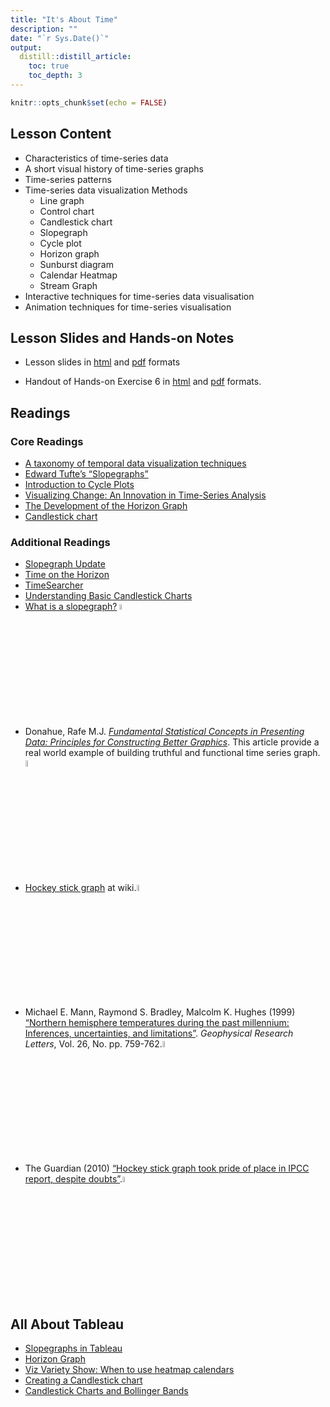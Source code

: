 ```yaml
---
title: "It's About Time"
description: ""
date: "`r Sys.Date()`"
output:
  distill::distill_article:
    toc: true
    toc_depth: 3
---
```


```r
knitr::opts_chunk$set(echo = FALSE)
```

## Lesson Content

* Characteristics of time-series data
* A short visual history of time-series graphs
* Time-series patterns
* Time-series data visualization Methods
    * Line graph
    * Control chart
    * Candlestick chart
    * Slopegraph
    * Cycle plot
    * Horizon graph
    * Sunburst diagram
    * Calendar Heatmap
    * Stream Graph
* Interactive techniques for time-series data visualisation
* Animation techniques for time-series visualisation

## Lesson Slides and Hands-on Notes 

- Lesson slides in [html](../lesson/Lesson06/Lesson06-It_is_About_Time.html) and [pdf](../lesson/Lesson06/Lesson06-It_is_About_Time.pdf) formats

- Handout of Hands-on Exercise 6 in [html](../Hands-on_Ex/Hands-on_Ex06/Hands-on_Ex06.html) and [pdf](../Hands-on_Ex/Hands-on_Ex06/Hands-on_Ex06.pdf) formats.


## Readings

### Core Readings

* [A taxonomy of temporal data visualization techniques](http://citeseerx.ist.psu.edu/viewdoc/download?doi=10.1.1.122.8704&rep=rep1&type=pdf)
* [Edward Tufte’s “Slopegraphs”](http://charliepark.org/slopegraphs/)
* [Introduction to Cycle Plots](http://www.perceptualedge.com/articles/guests/intro_to_cycle_plots.pdf)
* [Visualizing Change: An Innovation in Time-Series Analysis](http://www.perceptualedge.com/articles/visual_business_intelligence/visualizing_change.pdf)
* [The Development of the Horizon Graph](http://citeseerx.ist.psu.edu/viewdoc/download;jsessionid=08076DD0A1346CB0F3AE2A98A5FB17A0?doi=10.1.1.363.5396&rep=rep1&type=pdf)
* [Candlestick chart](https://en.wikipedia.org/wiki/Candlestick_chart)

### Additional Readings

* [Slopegraph Update](http://charliepark.org/a-slopegraph-update/)
* [Time on the Horizon](http://www.perceptualedge.com/articles/visual_business_intelligence/time_on_the_horizon.pdf)
* [TimeSearcher](http://www.cs.umd.edu/hcil/timesearcher/)
* [Understanding Basic Candlestick Charts](https://www.investopedia.com/trading/candlestick-charting-what-is-it/)
* [What is a slopegraph?](https://www.storytellingwithdata.com/blog/2020/7/27/what-is-a-slopegraph) ![](img/image1.jpg){width=5%}
* Donahue, Rafe M.J. [*Fundamental Statistical Concepts in Presenting Data: Principles for Constructing Better Graphics*](https://byuistats.github.io/CSE150/files/FSCPD_Donahue_callcenter.pdf).  This article provide a real world example of building truthful and functional time series graph.![](img/image1.jpg){width=5%}
* [Hockey stick graph](https://en.wikipedia.org/wiki/Hockey_stick_graph) at wiki.![](img/image1.jpg){width=5%}
* Michael E. Mann, Raymond S. Bradley, Malcolm K. Hughes (1999) ["Northern hemisphere temperatures during the past millennium: Inferences, uncertainties, and limitations"](https://agupubs.onlinelibrary.wiley.com/doi/abs/10.1029/1999GL900070). *Geophysical Research Letters*, Vol. 26, No. pp. 759-762.![](img/image1.jpg){width=5%}
* The Guardian (2010) ["Hockey stick graph took pride of place in IPCC report, despite doubts"](https://www.theguardian.com/environment/2010/feb/09/hockey-stick-graph-ipcc-report).![](img/image1.jpg){width=5%} 

## All About Tableau

* [Slopegraphs in Tableau](http://dataremixed.com/2013/12/slopegraphs-in-tableau/)
* [Horizon Graph](https://www.tableau.com/learn/tutorials/on-demand/horizon-charts)
* [Viz Variety Show: When to use heatmap calendars](https://www.tableau.com/about/blog/2017/2/viz-variety-show-heatmaps-66330)
* [Creating a Candlestick chart](https://kb.tableau.com/articles/howto/creating-a-candlestick-chart)
* [Candlestick Charts and Bollinger Bands](https://www.tableau.com/learn/tutorials/on-demand/candlestick-charts-and-bollinger-bands)


